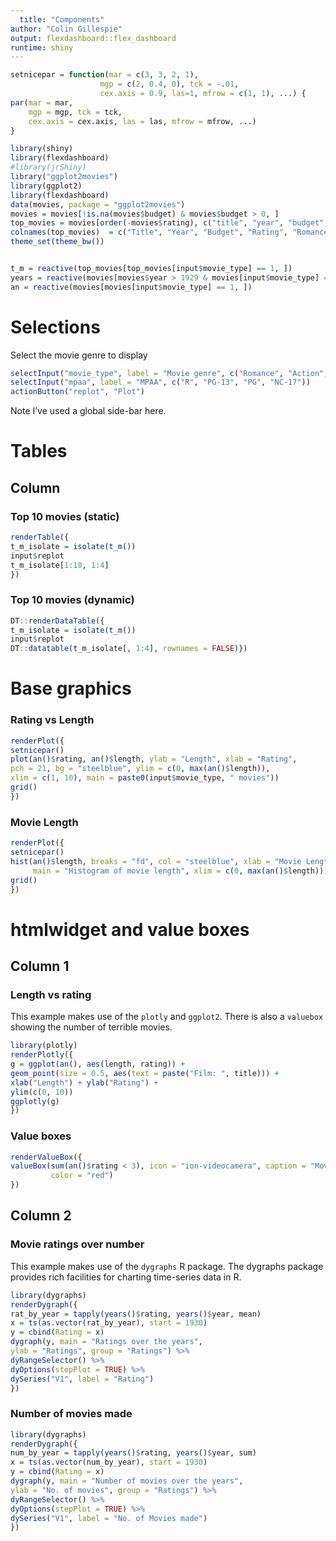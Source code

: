 ```yaml
---
  title: "Components"
author: "Colin Gillespie"
output: flexdashboard::flex_dashboard
runtime: shiny
---
```

  
  ```r
setnicepar = function(mar = c(3, 3, 2, 1),
                      mgp = c(2, 0.4, 0), tck = -.01,
                      cex.axis = 0.9, las=1, mfrow = c(1, 1), ...) {
  par(mar = mar,
      mgp = mgp, tck = tck,
      cex.axis = cex.axis, las = las, mfrow = mfrow, ...)
}
```


```r
library(shiny)
library(flexdashboard)
#library(jrShiny)
library("ggplot2movies")
library(ggplot2)
library(flexdashboard)
data(movies, package = "ggplot2movies")
movies = movies[!is.na(movies$budget) & movies$budget > 0, ]
top_movies = movies[order(-movies$rating), c("title", "year", "budget", "rating", "Romance", "Action", "Animation"), ]
colnames(top_movies)  = c("Title", "Year", "Budget", "Rating", "Romance", "Action", "Animation")
theme_set(theme_bw())


t_m = reactive(top_movies[top_movies[input$movie_type] == 1, ])
years = reactive(movies[movies$year > 1929 & movies[input$movie_type] == 1, ])
an = reactive(movies[movies[input$movie_type] == 1, ])
```


Selections {.sidebar}
===============================
  
  
  Select the movie genre to display

```r
selectInput("movie_type", label = "Movie genre", c("Romance", "Action", "Animation"))
selectInput("mpaa", label = "MPAA", c("R", "PG-13", "PG", "NC-17"))
actionButton("replot", "Plot")
```

Note I've used a global side-bar here.

Tables
===================================== 

Column {.tabset .tabset-fade}
-------------------------------------
### Top 10 movies (static)

```r
renderTable({
t_m_isolate = isolate(t_m())
input$replot
t_m_isolate[1:10, 1:4]
})
```

### Top 10 movies (dynamic)

```r
DT::renderDataTable({
t_m_isolate = isolate(t_m())
input$replot
DT::datatable(t_m_isolate[, 1:4], rownames = FALSE)})
```


Base graphics 
===================================== 

### Rating vs Length

```r
renderPlot({
setnicepar()
plot(an()$rating, an()$length, ylab = "Length", xlab = "Rating",
pch = 21, bg = "steelblue", ylim = c(0, max(an()$length)),
xlim = c(1, 10), main = paste0(input$movie_type, " movies"))
grid()
})
```

### Movie Length

```r
renderPlot({
setnicepar()
hist(an()$length, breaks = "fd", col = "steelblue", xlab = "Movie Length",
     main = "Histogram of movie length", xlim = c(0, max(an()$length)))
grid()
})
```

htmlwidget and value boxes
===================================== 

Column 1 {data-width=200}
------------------------------------
### Length vs rating

This example makes use of the `plotly` and `ggplot2`. There is also a `valuebox` showing the number
of terrible movies.

```r
library(plotly)
renderPlotly({
g = ggplot(an(), aes(length, rating)) +
geom_point(size = 0.5, aes(text = paste("Film: ", title))) +
xlab("Length") + ylab("Rating") +
ylim(c(0, 10))
ggplotly(g)
})
```

### Value boxes

```r
renderValueBox({
valueBox(sum(an()$rating < 3), icon = "ion-videocamera", caption = "Movies Rated less than 3",
         color = "red")
})
```

Column 2 {data-width=300}
-------------------------------------

### Movie ratings over number

This example makes use of the `dygraphs` R package. The dygraphs
package provides rich facilities for charting time-series data 
in R. 

```r
library(dygraphs)
renderDygraph({
rat_by_year = tapply(years()$rating, years()$year, mean)
x = ts(as.vector(rat_by_year), start = 1930)
y = cbind(Rating = x)
dygraph(y, main = "Ratings over the years",
ylab = "Ratings", group = "Ratings") %>%
dyRangeSelector() %>%
dyOptions(stepPlot = TRUE) %>%
dySeries("V1", label = "Rating")
})
```

### Number of movies made

```r
library(dygraphs)
renderDygraph({
num_by_year = tapply(years()$rating, years()$year, sum)
x = ts(as.vector(num_by_year), start = 1930)
y = cbind(Rating = x)
dygraph(y, main = "Number of movies over the years",
ylab = "No. of movies", group = "Ratings") %>%
dyRangeSelector() %>%
dyOptions(stepPlot = TRUE) %>%
dySeries("V1", label = "No. of Movies made")
})
```





